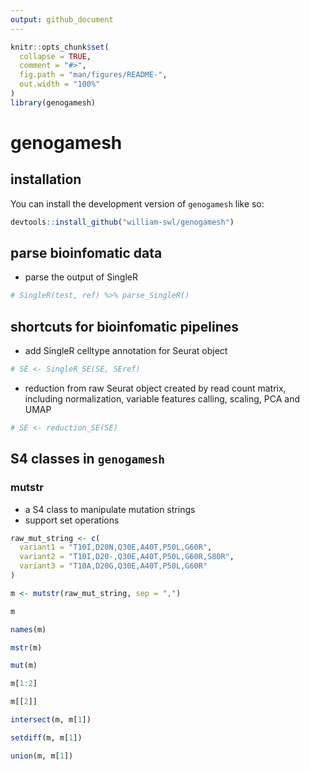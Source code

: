 ```yaml
---
output: github_document
---
```


<!-- README.md is generated from README.Rmd. Please edit that file -->

```r
knitr::opts_chunk$set(
  collapse = TRUE,
  comment = "#>",
  fig.path = "man/figures/README-",
  out.width = "100%"
)
library(genogamesh)
```

# genogamesh

<!-- badges: start -->
<!-- badges: end -->


## installation

You can install the development version of `genogamesh` like so:

``` r
devtools::install_github("william-swl/genogamesh")
```

## parse bioinfomatic data

- parse the output of SingleR

```r
# SingleR(test, ref) %>% parse_SingleR()
```


## shortcuts for bioinfomatic pipelines

- add SingleR celltype annotation for Seurat object
```r
# SE <- SingleR_SE(SE, SEref)
```

- reduction from raw Seurat object created by read count matrix, including
normalization, variable features calling, scaling, PCA and UMAP
```r
# SE <- reduction_SE(SE)
```

## S4 classes in `genogamesh`
### mutstr
- a S4 class to manipulate mutation strings
- support set operations

``` r
raw_mut_string <- c(
  variant1 = "T10I,D20N,Q30E,A40T,P50L,G60R",
  variant2 = "T10I,D20-,Q30E,A40T,P50L,G60R,S80R",
  variant3 = "T10A,D20G,Q30E,A40T,P50L,G60R"
)

m <- mutstr(raw_mut_string, sep = ",")

m

names(m)

mstr(m)

mut(m)

m[1:2]

m[[2]]

intersect(m, m[1])

setdiff(m, m[1])

union(m, m[1])
```
